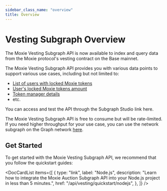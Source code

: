 ```yaml
---
sidebar_class_name: "overview"
title: Overview
---
```



# Vesting Subgraph Overview

The Moxie Vesting Subgraph API is now available to index and query data from the Moxie protocol's vesting contract on the Base mainnet.

The Moxie Vesting Subgraph API provides you with various data points to support various use cases, including but not limited to:

- [List of users with locked Moxie tokens](../../use-cases/users/01-get-all-users-with-moxie-locked.mdx)
- [User's locked Moxie tokens amount](../../use-cases/users/02-get-users-locked-moxie-amount.mdx)
- [Token manager details](../../use-cases/vesting/01-get-token-manager-details.mdx)
- etc.

You can access and test the API through the Subgraph Studio link <Link to={url.vesting_subgraphs}>here</Link>.

The Moxie Vesting Subgraph API is free to consume but will be rate-limited. If you need higher throughput for your use case, you can use the network subgraph on the Graph network [here](https://thegraph.com/explorer/subgraphs/BuR6zAj2GSVZz6smGbJZkgQx8S6GUS881R493ZYZKSk3?view=Query&chain=arbitrum-one).

## Get Started

To get started with the Moxie Vesting Subgraph API, we recommend that you follow the quickstart guides:

<DocCardList
  items={[
    {
      type: "link",
      label: "Node.js",
      description:
        "Learn how to integrate the Moxie Auction Subgraph API into your Node.js project in less than 5 minutes.",
      href: "/api/vesting/quickstart/nodejs",
    },
  ]}
/>
